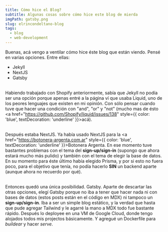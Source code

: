 ```yaml
---
title: Cómo hice el Blog?
subtitle: Algunas cosas sobre cómo hice este blog de mierda
imgPath: gatsby.png
slug: elrincondeltano-blog
tags:
  - blog
  - web-development
---
```

Buenas, acá vengo a ventilar cómo hice éste blog que están viendo. Pensé en varias opciones. Entre ellas:
* Jekyll
* NextJS
* Gatsby

\
Habiendo trabajado con Shopify anteriormente, sabía que Jekyll no podía ser una opción porque apenas entré a la página ví que usaba Liquid, uno de los peores lenguajes que existen en mi opinión. Con sólo pensar cuando tuve que hacer una condición con "and", "or" y "not" (mucho mas de ésto <a href="https://github.com/Shopify/liquid/issues/138" style={{ color: 'blue', textDecoration: 'underline' }}>acá</a>).

\
Después estaba NextJS. Ya había usado NextJS para la <a href="https://botonera-argenta.com.ar" style={{ color: 'blue', textDecoration: 'underline' }}>Botonera Argenta</a>. En ese momento tuve bastantes problemas con el tema del **sign-up/sign-in** (supongo que ahora estará mucho más pulido) y también con el tema de elegir la base de datos. En su momento para éste último había elegido Prisma, y por si esto no fuera poco, para el objetivo que tenía, no podía hacerlo **SIN** un backend aparte (aunque ahora no recuerdo por qué).

\
Entonces quedó una única posibilidad. Gatsby. Aparte de descartar las otras opciones, elegí Gatsby porque no iba a tener que hacer nada ni con bases de datos (estos posts están en el código en MDX) ni tampoco un **sign-up/sign-in**. Iba a ser un simple blog estático, y la verdad que hasta que pude agregar Tailwind y le agarré la mano a MDX todo fue bastante rápido. Después lo deployee en una VM de Google Cloud, donde tengo alojados todos mis projectos básicamente. Y agregué un Dockerfile para _buildear_ y hacer _serve_.
